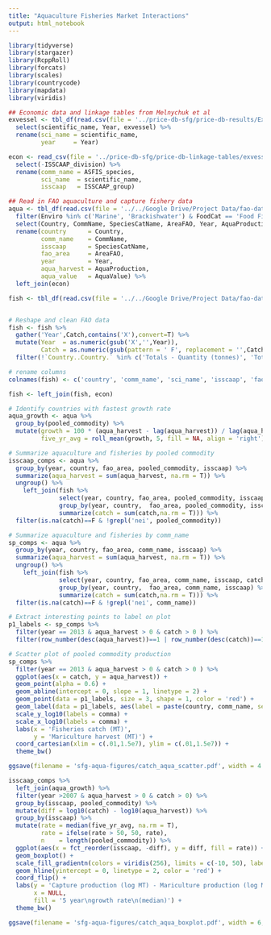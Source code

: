```yaml
---
title: "Aquaculture Fisheries Market Interactions"
output: html_notebook
---
```



```r
library(tidyverse)
library(stargazer)
library(RcppRoll)
library(forcats)
library(scales)
library(countrycode)
library(mapdata)
library(viridis)

## Economic data and linkage tables from Melnychuk et al
exvessel <- tbl_df(read.csv(file = '../price-db-sfg/price-db-results/Exvessel Price Database.csv', stringsAsFactors = F)) %>%
  select(scientific_name, Year, exvessel) %>%
  rename(sci_name = scientific_name, 
         year     = Year)

econ <- read_csv(file = '../price-db-sfg/price-db-linkage-tables/exvessel_tableS3.csv') %>%
  select(-ISSCAAP_division) %>%
  rename(comm_name = ASFIS_species,
         sci_name  = scientific_name,
         isscaap   = ISSCAAP_group)

## Read in FAO aquaculture and capture fishery data
aqua <- tbl_df(read.csv(file = '../../Google Drive/Project Data/fao-data/FAO Aquaculture Data Final.csv', stringsAsFactors = F)) %>%
  filter(Enviro %in% c('Marine', 'Brackishwater') & FoodCat == 'Food Fish' & !grepl('Inland', AreaFAO)) %>%
  select(Country, CommName, SpeciesCatName, AreaFAO, Year, AquaProduction, AquaValue) %>%
  rename(country      = Country,
         comm_name    = CommName,
         isscaap      = SpeciesCatName,
         fao_area     = AreaFAO,
         year         = Year,
         aqua_harvest = AquaProduction,
         aqua_value   = AquaValue) %>%
  left_join(econ)

fish <- tbl_df(read.csv(file = '../../Google Drive/Project Data/fao-data/fao_capture_50to14.csv', na.strings = c('...','0 0','-'), stringsAsFactors = F))


# Reshape and clean FAO data
fish <- fish %>%
  gather('Year',Catch,contains('X'),convert=T) %>%
  mutate(Year  = as.numeric(gsub('X','',Year)),
         Catch = as.numeric(gsub(pattern = ' F', replacement = '',Catch))) %>%
  filter(!`Country..Country.` %in% c('Totals - Quantity (tonnes)', 'Totals - Quantity (number)'))

# rename columns
colnames(fish) <- c('country', 'comm_name', 'sci_name', 'isscaap', 'fao_area', 'fao_code', 'units', 'year', 'catch')

fish <- left_join(fish, econ)

```

```r
# Identify countries with fastest growth rate
aqua_growth <- aqua %>%
  group_by(pooled_commodity) %>%
  mutate(growth = 100 * (aqua_harvest - lag(aqua_harvest)) / lag(aqua_harvest),
         five_yr_avg = roll_mean(growth, 5, fill = NA, align = 'right'))
```


```r
# Summarize aquaculture and fisheries by pooled commodity
isscaap_comps <- aqua %>%
  group_by(year, country, fao_area, pooled_commodity, isscaap) %>%
  summarize(aqua_harvest = sum(aqua_harvest, na.rm = T)) %>%
  ungroup() %>%
    left_join(fish %>%
              select(year, country, fao_area, pooled_commodity, isscaap, catch) %>%
              group_by(year, country,  fao_area, pooled_commodity, isscaap) %>%
              summarize(catch = sum(catch,na.rm = T))) %>%
  filter(is.na(catch)==F & !grepl('nei', pooled_commodity))

# Summarize aquaculture and fisheries by comm_name
sp_comps <- aqua %>%
  group_by(year, country, fao_area, comm_name, isscaap) %>%
  summarize(aqua_harvest = sum(aqua_harvest, na.rm = T)) %>%
  ungroup() %>%
    left_join(fish %>%
              select(year, country, fao_area, comm_name, isscaap, catch) %>%
              group_by(year, country,  fao_area, comm_name, isscaap) %>%
              summarize(catch = sum(catch,na.rm = T))) %>%
  filter(is.na(catch)==F & !grepl('nei', comm_name))

# Extract interesting points to label on plot
p1_labels <- sp_comps %>%
  filter(year == 2013 & aqua_harvest > 0 & catch > 0 ) %>%
  filter(row_number(desc(aqua_harvest))==1 | row_number(desc(catch))==1)
```

```r
# Scatter plot of pooled commodity production 
sp_comps %>%
  filter(year == 2013 & aqua_harvest > 0 & catch > 0 ) %>%
  ggplot(aes(x = catch, y = aqua_harvest)) +
  geom_point(alpha = 0.6) +
  geom_abline(intercept = 0, slope = 1, linetype = 2) +
  geom_point(data = p1_labels, size = 3, shape = 1, color = 'red') +
  geom_label(data = p1_labels, aes(label = paste(country, comm_name, sep = ":\n")), nudge_y = 0.7, nudge_x = -0.2, size = 3) +
  scale_y_log10(labels = comma) +
  scale_x_log10(labels = comma) +
  labs(x = 'Fisheries catch (MT)',
       y = 'Mariculture harvest (MT)') +
  coord_cartesian(xlim = c(.01,1.5e7), ylim = c(.01,1.5e7)) +
  theme_bw()

ggsave(filename = 'sfg-aqua-figures/catch_aqua_scatter.pdf', width = 4.5, height = 4)
```

```r
isscaap_comps %>%
  left_join(aqua_growth) %>%
  filter(year >2007 & aqua_harvest > 0 & catch > 0) %>%
  group_by(isscaap, pooled_commodity) %>%
  mutate(diff = log10(catch) - log10(aqua_harvest)) %>%
  group_by(isscaap) %>%
  mutate(rate = median(five_yr_avg, na.rm = T),
         rate = ifelse(rate > 50, 50, rate),
         n    = length(pooled_commodity)) %>%
  ggplot(aes(x = fct_reorder(isscaap, -diff), y = diff, fill = rate)) +
  geom_boxplot() +
  scale_fill_gradientn(colors = viridis(256), limits = c(-10, 50), labels = c('-10%','0%','10%','20%','30%','40%','+50%')) +
  geom_hline(yintercept = 0, linetype = 2, color = 'red') +
  coord_flip() +
  labs(y = 'Capture production (log MT) - Mariculture production (log MT)',
       x = NULL,
       fill = '5 year\ngrowth rate\n(median)') +
  theme_bw() 

ggsave(filename = 'sfg-aqua-figures/catch_aqua_boxplot.pdf', width = 6, height = 4)
```

